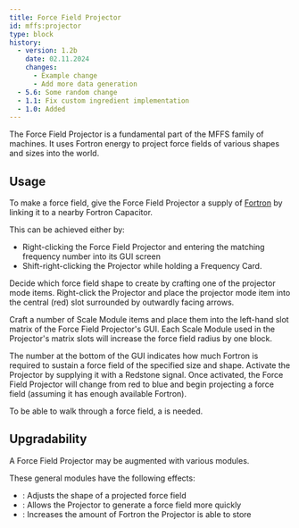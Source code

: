 ```yaml
---
title: Force Field Projector
id: mffs:projector
type: block
history:
  - version: 1.2b
    date: 02.11.2024
    changes:
      - Example change
      - Add more data generation
  - 5.6: Some random change
  - 1.1: Fix custom ingredient implementation
  - 1.0: Added
---
```


The Force Field Projector is a fundamental part of the MFFS family of machines.
It uses Fortron energy to project force fields of various shapes and sizes into the world.

<PrefabObtaining />

## Usage

To make a force field, give the Force Field Projector a supply of [Fortron](../getting_started/fortron) by linking it
to a nearby Fortron Capacitor.

This can be achieved either by:
- Right-clicking the Force Field Projector and entering the matching frequency number into its GUI screen
- Shift-right-clicking the Projector while holding a Frequency Card.

Decide which force field shape to create by crafting one of the projector mode items.
Right-click the Projector and place the projector mode item into the central (red) slot surrounded by outwardly
facing arrows.

Craft a number of Scale Module items and place them into the left-hand slot matrix of the Force Field Projector's GUI.
Each Scale Module used in the Projector's matrix slots will increase the force field radius by one block.

The number at the bottom of the GUI indicates how much Fortron is required to sustain a force field of the specified
size and shape. Activate the Projector by supplying it with a <ContentLink id="redstone">Redstone</ContentLink> signal. Once activated, the Force Field Projector
will change from red to blue and begin projecting a force field (assuming it has enough available Fortron).

To be able to walk through a force field, a <ContentLink id="mffs:biometric_identifier" /> is needed.

## Upgradability

A Force Field Projector may be augmented with various modules.

These general modules have the following effects:

- <ContentLink id="mffs:scale_module" />: Adjusts the shape of a projected force field
- <ContentLink id="mffs:speed_module" />: Allows the Projector to generate a force field more quickly
- <ContentLink id="mffs:capacity_module" />: Increases the amount of Fortron the Projector is able to store